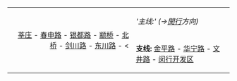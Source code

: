 {| align="center"
| rowspan="2" align="right" | [[莘庄站|莘庄]] - [[春申路站|春申路]] - [[银都路站|银都路]] - [[颛桥站|颛桥]] - [[北桥站|北桥]] - [[剑川路站|剑川路]] - [[东川路站|东川路]] - &lt;
| '''主线:'  (→[[閔行站|閔行]]方向) ''
|-
| '''支线:''' [[金平路站|金平路]] - [[华宁路站|华宁路]] - [[文井路站|文井路]] - [[闵行开发区站|闵行开发区]]
|}